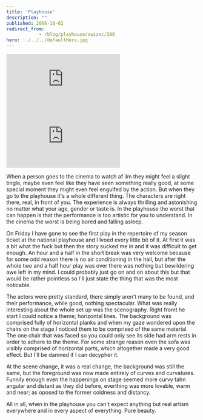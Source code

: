 ```yaml
---
title: 'Playhouse'
description: ""
published: 2006-10-02
redirect_from: 
            - /blog/playhouse/swizec/380
hero: ../../../defaultHero.jpg
---
```

[![](http://www.sngdrama-lj.si/pic.php?name=pred_slikePICTURE-487-thumb&amp;type=image/x-png)![](http://www.sngdrama-lj.si/pic.php?name=pred_slikePICTURE-485-thumb&amp;type=image/x-png)](http://www.sngdrama-lj.si/pic.php?name=pred_slikePICTURE-487&amp;type=image/x-png)  
  


When a person goes to the cinema to watch af ilm they might feel a slight tingle, maybe even feel like they have seen something really good, at some special moment they might even feel engulfed by the action. But when they go to the playhouse it&#x27;s a whole different thing. The characters are right there, real, in front of you. The experience is always thrilling and astonishing no matter what your age, gender or taste is. In the playhouse the worst that can happen is that the performance is too artistic for you to understand. In the cinema the worst is being bored and falling asleep.  
  
On Friday I have gone to see the first play in the repertoire of my season ticket at the national playhouse and I lvoed every little bit of it. At first it was a bit what the fuck but then the story sucked me in and it was difficult to get enough. An hour and a half in the short break was very welcome because for some odd reason there is no air conditioning in the hall, but after the whole two and a half hour play was over there was nothing but bewildering awe left in my mind. I could probably just go on and on about this but that would be rather pointless so I&#x27;ll just state the thing that was the most noticable.  
  
The actors were pretty standard, there simply aren&#x27;t many to be found, and their performance, while good, nothing spectacular. What was really interesting about the whole set up was the scenography. Right fromt he start I could notice a theme; horizontal lines. The background was comprised fully of horizontal planks and when my gaze wondered upon the chairs on the stage I noticed them to be comprised of the same material. The one chair that was faced so you could only see its side had arm rests in order to adhere to the theme. For some strange reason even the sofa was visibly comprised of horizontal parts, which altogether made a very good effect. But I&#x27;ll be damned if I can decypher it.  
  
At the scene change, it was a real change, the background was still the same, but the foreground was now made entirely of curves and curvatures. Funnily enough even the happenings on stage seemed more curvy tahn angular and distant as they did before, everthing was more lovable, warm and near; as oposed to the former coldness and distancy.  
  
All in all, when in the playhouse you can&#x27;t expect anything but real artism everywhere and in every aspect of everything. Pure beauty.